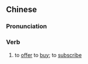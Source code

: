 ==Chinese==
{{zh-forms|s=认购}}

===Pronunciation===
{{zh-pron
|m=rèngòu
|c=jing6 kau3
|mn=qz:līn-kiò/xm:līn-kò͘/zz:jīn-kò͘/qz:līn-kiò
|cat=v
}}

===Verb===
{{zh-verb}}

# to [[offer]] to [[buy]]; to [[subscribe]]